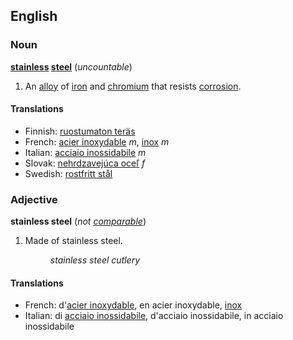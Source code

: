 ==English==
===Noun===
'''[[stainless]] [[steel]]''' (''uncountable'')

# An [[alloy]] of [[iron]] and [[chromium]] that resists [[corrosion]].

====Translations====
*Finnish: [[ruostumaton teräs]]
*French: [[acier inoxydable]] ''m'', [[inox]] ''m''
*Italian: [[acciaio inossidabile]] ''m''
*Slovak: [[nehrdzavejúca oceľ]] ''f''
*Swedish: [[rostfritt stål]]

===Adjective===
'''stainless steel''' (''not [[comparable]]'')

#Made of stainless steel.
#:''stainless steel cutlery''

====Translations====
*French: d'[[acier inoxydable]], en acier inoxydable, <!-- acier inoxydable, (I'm not sure about that translation) --> [[inox]]
*Italian: di [[acciaio inossidabile]], d'acciaio inossidabile, in acciaio inossidabile